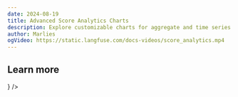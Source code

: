 ```yaml
---
date: 2024-08-19
title: Advanced Score Analytics Charts
description: Explore customizable charts for aggregate and time series analytics, grouped by score type, source and name.
author: Marlies
ogVideo: https://static.langfuse.com/docs-videos/score_analytics.mp4
---
```



<ChangelogHeader />

## Learn more


<Cards num={1}>
  <Card
    title="Metrics & Analytics"
    href="/docs/metrics/overview"
    icon={<BarChart3 />}
  />
</Cards>
